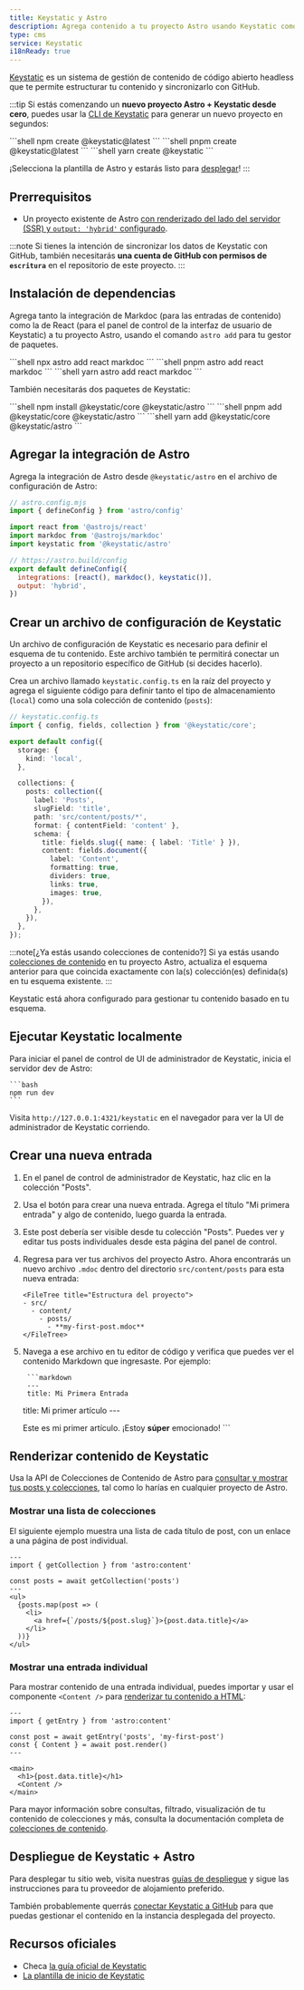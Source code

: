 ```yaml
---
title: Keystatic y Astro
description: Agrega contenido a tu proyecto Astro usando Keystatic como CMS
type: cms
service: Keystatic
i18nReady: true
---
```


[Keystatic](https://keystatic.com/) es un sistema de gestión de contenido de código abierto headless que te permite estructurar tu contenido y sincronizarlo con GitHub.

:::tip
Si estás comenzando un **nuevo proyecto Astro + Keystatic desde cero**, puedes usar la [CLI de Keystatic](https://keystatic.com/docs/quick-start#keystatic-cli) para generar un nuevo proyecto en segundos:

<PackageManagerTabs>
  <Fragment slot="npm">
  ```shell
  npm create @keystatic@latest
  ```
  </Fragment>
  <Fragment slot="pnpm">
  ```shell
  pnpm create @keystatic@latest
  ```
  </Fragment>
  <Fragment slot="yarn">
  ```shell
  yarn create @keystatic
  ```
  </Fragment>
</PackageManagerTabs>

¡Selecciona la plantilla de Astro y estarás listo para [desplegar](#deploying-keystatic--astro)!
:::

## Prerrequisitos

- Un proyecto existente de Astro [con renderizado del lado del servidor (SSR) y `output: 'hybrid'` configurado](/es/guides/server-side-rendering/).

:::note
Si tienes la intención de sincronizar los datos de Keystatic con GitHub, también necesitarás **una cuenta de GitHub con permisos de `escritura`** en el repositorio de este proyecto.
:::

## Instalación de dependencias

Agrega tanto la integración de Markdoc (para las entradas de contenido) como la de React (para el panel de control de la interfaz de usuario de Keystatic) a tu proyecto Astro, usando el comando `astro add` para tu gestor de paquetes.

<PackageManagerTabs>
  <Fragment slot="npm">
  ```shell
  npx astro add react markdoc
  ```
  </Fragment>
  <Fragment slot="pnpm">
  ```shell
  pnpm astro add react markdoc
  ```
  </Fragment>
  <Fragment slot="yarn">
  ```shell
  yarn astro add react markdoc
  ```
  </Fragment>
</PackageManagerTabs>

También necesitarás dos paquetes de Keystatic:

<PackageManagerTabs>
  <Fragment slot="npm">
  ```shell
  npm install @keystatic/core @keystatic/astro
  ```
  </Fragment>
  <Fragment slot="pnpm">
  ```shell
  pnpm add @keystatic/core @keystatic/astro
  ```
  </Fragment>
  <Fragment slot="yarn">
  ```shell
  yarn add @keystatic/core @keystatic/astro
  ```
  </Fragment>
</PackageManagerTabs>

## Agregar la integración de Astro

Agrega la integración de Astro desde `@keystatic/astro` en el archivo de configuración de Astro:

```js  ins={6} ins=", keystatic()"
// astro.config.mjs
import { defineConfig } from 'astro/config'

import react from '@astrojs/react'
import markdoc from '@astrojs/markdoc'
import keystatic from '@keystatic/astro'

// https://astro.build/config
export default defineConfig({
  integrations: [react(), markdoc(), keystatic()],
  output: 'hybrid',
})
```

## Crear un archivo de configuración de Keystatic

Un archivo de configuración de Keystatic es necesario para definir el esquema de tu contenido. Este archivo también te permitirá conectar un proyecto a un repositorio específico de GitHub (si decides hacerlo).

Crea un archivo llamado `keystatic.config.ts` en la raíz del proyecto y agrega el siguiente código para definir tanto el tipo de almacenamiento (`local`) como una sola colección de contenido (`posts`):

```ts {8-25}
// keystatic.config.ts
import { config, fields, collection } from '@keystatic/core';

export default config({
  storage: {
    kind: 'local',
  },

  collections: {
    posts: collection({
      label: 'Posts',
      slugField: 'title',
      path: 'src/content/posts/*',
      format: { contentField: 'content' },
      schema: {
        title: fields.slug({ name: { label: 'Title' } }),
        content: fields.document({
          label: 'Content',
          formatting: true,
          dividers: true,
          links: true,
          images: true,
        }),
      },
    }),
  },
});
```

:::note[¿Ya estás usando colecciones de contenido?]
Si ya estás usando [colecciones de contenido](/es/guides/content-collections/#definiendo-colleciones) en tu proyecto Astro, actualiza el esquema anterior para que coincida exactamente con la(s) colección(es) definida(s) en tu esquema existente.
:::

Keystatic está ahora configurado para gestionar tu contenido basado en tu esquema.

## Ejecutar Keystatic localmente

Para iniciar el panel de control de UI de administrador de Keystatic, inicia el servidor dev de Astro:

    ```bash
    npm run dev
    ```

Visita `http://127.0.0.1:4321/keystatic` en el navegador para ver la UI de administrador de Keystatic corriendo.

## Crear una nueva entrada

1. En el panel de control de administrador de Keystatic, haz clic en la colección "Posts".

 2. Usa el botón para crear una nueva entrada. Agrega el título "Mi primera entrada" y algo de contenido, luego guarda la entrada.
 
 3. Este post debería ser visible desde tu colección "Posts". Puedes ver y editar tus posts individuales desde esta página del panel de control.
 
 4. Regresa para ver tus archivos del proyecto Astro. Ahora encontrarás un nuevo archivo `.mdoc` dentro del directorio `src/content/posts` para esta nueva entrada:

		<FileTree title="Estructura del proyecto">
		- src/
		  - content/
		    - posts/
		      - **my-first-post.mdoc**
		</FileTree>

5. Navega a ese archivo en tu editor de código y verifica que puedes ver el contenido Markdown que ingresaste. Por ejemplo:

		```markdown
		---
		title: Mi Primera Entrada
    title: Mi primer artículo
		---
		
    Este es mi primer artículo. ¡Estoy **súper** emocionado!
		```

## Renderizar contenido de Keystatic

Usa la API de Colecciones de Contenido de Astro para [consultar y mostrar tus posts y colecciones](/es/guides/content-collections/#consultando-colecciones), tal como lo harías en cualquier proyecto de Astro.

### Mostrar una lista de colecciones

El siguiente ejemplo muestra una lista de cada título de post, con un enlace a una página de post individual.

```tsx {4}
---
import { getCollection } from 'astro:content'

const posts = await getCollection('posts')
---
<ul>
  {posts.map(post => (
    <li>
      <a href={`/posts/${post.slug}`}>{post.data.title}</a>
    </li>
  ))}
</ul>
```

### Mostrar una entrada individual

Para mostrar contenido de una entrada individual, puedes importar y usar el componente `<Content />` para [renderizar tu contenido a HTML](/es/guides/content-collections/#renderizando-contenido-a-html):

```tsx {4-5}
---
import { getEntry } from 'astro:content'

const post = await getEntry('posts', 'my-first-post')
const { Content } = await post.render()
---

<main>
  <h1>{post.data.title}</h1>
  <Content />
</main>

```

Para mayor información sobre consultas, filtrado, visualización de tu contenido de colecciones y más, consulta la documentación completa de [colecciones de contenido](/es/guides/content-collections/).
## Despliegue de Keystatic + Astro

Para desplegar tu sitio web, visita nuestras [guías de despliegue](/es/guides/deploy/) y sigue las instrucciones para tu proveedor de alojamiento preferido.

También probablemente querrás [conectar Keystatic a GitHub](https://keystatic.com/docs/connect-to-github) para que puedas gestionar el contenido en la instancia desplegada del proyecto.

## Recursos oficiales

- Checa [la guía oficial de Keystatic](https://keystatic.com/docs/installation-astro)
- [La plantilla de inicio de Keystatic](https://github.com/Thinkmill/keystatic/tree/main/templates/astro)
